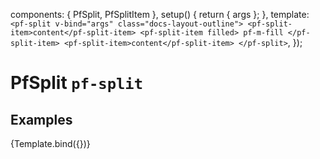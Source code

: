 

  components: { PfSplit, PfSplitItem },
  setup() {
    return { args };
  },
  template: `
    <pf-split v-bind="args" class="docs-layout-outline">
      <pf-split-item>content</pf-split-item>
      <pf-split-item filled>
        pf-m-fill
      </pf-split-item>
      <pf-split-item>content</pf-split-item>
    </pf-split>
  `,
});


<Meta title="Layouts/Split" component={PfSplit} subcomponents={{PfSplitItem}} />

# PfSplit `pf-split`

## Examples

<Canvas>
  <Story name="Split" args={{gutter: true}}>
    {Template.bind({})}
  </Story>
</Canvas>

<ArgsTable story="Split" />
